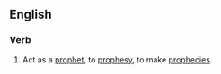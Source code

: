 ==English==

===Verb===
{{en-verb|prophetizes|prophetizing|prophetized|prophetized}}

#Act as a [[prophet]], to [[prophesy]], to make [[prophecy|prophecies]].